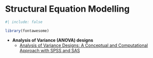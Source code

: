 # Structural Equation Modelling {#sec-sem}

```r
#| include: false

library(fontawesome)
```

-   **Analysis of Variance (ANOVA) designs**
    -   [Analysis of Variance Designs: A Conceptual and Computational Approach with SPSS and SAS](https://www.cambridge.org/highereducation/books/analysis-of-variance-designs/5500246DE031763B7D439A162FA97DF5#overview)
